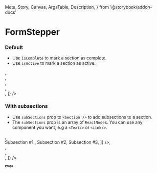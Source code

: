   Meta,
  Story,
  Canvas,
  ArgsTable,
  Description,
} from '@storybook/addon-docs'


<Meta title="Navigation/FormStepper" component={FormStepperV2} />

# FormStepper

<DescriptionFigma name="FormStepper" />

### Default

- Use `isComplete` to mark a section as complete.
- Use `isActive` to mark a section as active.

<Canvas>
  <Story name="Default">
    <FormStepperV2
      sections={[
        <Section
          isComplete
          section="Section #1"
          theme={FormStepperThemes.PURPLE}
        />,
        <Section
          isActive
          section="Section #2"
          theme={FormStepperThemes.PURPLE}
        />,
        <Section section="Section #3" theme={FormStepperThemes.BLUE} />,
        <Section section="Section #4" />,
        <Section section="Section #5" theme={FormStepperThemes.PURPLE} />,
      ]}
    />
  </Story>
</Canvas>

### With subsections

- Use `subSections` prop to `<Section />` to add subsections to a section.
- The `subSections` prop is an array of `ReactNode`s. You can use any component you want, e.g a `<Text/>` or `<Link/>`.

<Canvas>
  <Story name="With sub sections">
    <FormStepperV2
      sections={[
        <Section isComplete section={'Section #1'} />,
        <Section
          section={'Section #2'}
          isActive
          subSections={[
            <Text key="sub1" fontWeight="semiBold">
              Subsection #1
            </Text>,
            <Text key="sub2">Subsection #2</Text>,
            <Text key="sub3">Subsection #3</Text>,
          ]}
        />,
        <Section section={'Section #3'} />,
        <Section section={'Section #4'} />,
        <Section section={'Section #5'} />,
      ]}
    />
  </Story>
</Canvas>

# Props

<ArgsTable of={FormStepperV2} />
